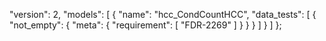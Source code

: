   "version": 2,
  "models": [
    {
      "name": "hcc_CondCountHCC",
      "data_tests": [
        {
          "not_empty": {
            "meta": {
              "requirement": [
                "FDR-2269"
              ]
            }
          }
        }
      ]
    }
  ]
};
